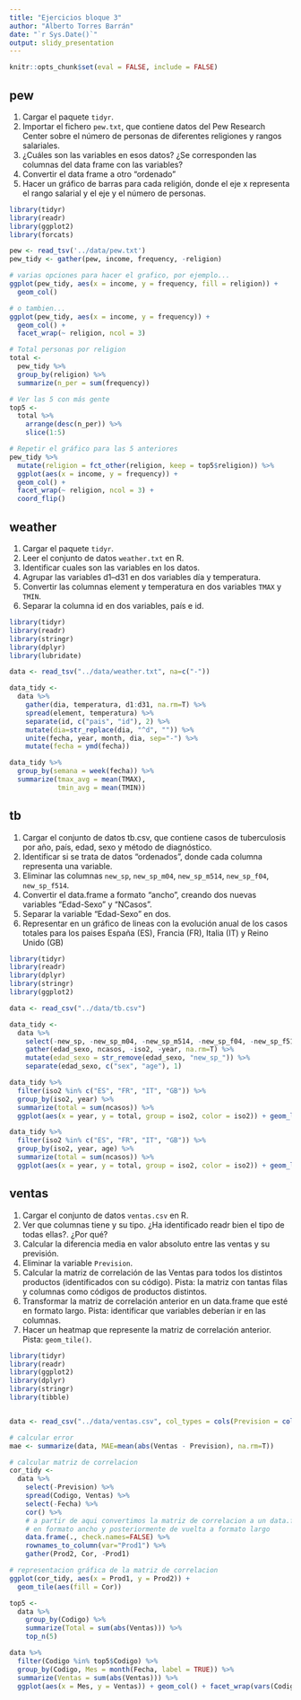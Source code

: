 ```yaml
---
title: "Ejercicios bloque 3"
author: "Alberto Torres Barrán"
date: "`r Sys.Date()`"
output: slidy_presentation
---
```


```r
knitr::opts_chunk$set(eval = FALSE, include = FALSE)
```


## pew

1. Cargar el paquete `tidyr`.
2. Importar el fichero `pew.txt`,  que contiene datos del Pew Research Center sobre el número de personas de diferentes religiones y rangos salariales.
3. ¿Cuáles son las variables en esos datos? ¿Se corresponden las columnas del data frame con las variables?
4. Convertir el data frame a otro "ordenado"
5. Hacer un gráfico de barras para cada religión, donde el eje x representa el rango salarial y el eje y el número de personas.

```r
library(tidyr)
library(readr)
library(ggplot2)
library(forcats)

pew <- read_tsv('../data/pew.txt')
pew_tidy <- gather(pew, income, frequency, -religion)

# varias opciones para hacer el grafico, por ejemplo...
ggplot(pew_tidy, aes(x = income, y = frequency, fill = religion)) +
  geom_col()

# o tambien...
ggplot(pew_tidy, aes(x = income, y = frequency)) +
  geom_col() +
  facet_wrap(~ religion, ncol = 3)

# Total personas por religion
total <-
  pew_tidy %>%
  group_by(religion) %>%
  summarize(n_per = sum(frequency))

# Ver las 5 con más gente
top5 <-
  total %>%
    arrange(desc(n_per)) %>%
    slice(1:5)

# Repetir el gráfico para las 5 anteriores
pew_tidy %>%
  mutate(religion = fct_other(religion, keep = top5$religion)) %>%
  ggplot(aes(x = income, y = frequency)) +
  geom_col() +
  facet_wrap(~ religion, ncol = 3) + 
  coord_flip()
```


## weather

1. Cargar el paquete `tidyr`.
2. Leer el conjunto de datos `weather.txt` en R.
3. Identificar cuales son las variables en los datos.
4. Agrupar las variables d1–d31 en dos variables día y temperatura.
5. Convertir las columnas element y temperatura en dos
variables `TMAX` y `TMIN`.
6. Separar la columna id en dos variables, país e id.

```r
library(tidyr)
library(readr)
library(stringr)
library(dplyr)
library(lubridate)

data <- read_tsv("../data/weather.txt", na=c("-"))

data_tidy <-
  data %>% 
    gather(dia, temperatura, d1:d31, na.rm=T) %>%
    spread(element, temperatura) %>%
    separate(id, c("pais", "id"), 2) %>%
    mutate(dia=str_replace(dia, "^d", "")) %>%
    unite(fecha, year, month, dia, sep="-") %>%
    mutate(fecha = ymd(fecha))

data_tidy %>%
  group_by(semana = week(fecha)) %>%
  summarize(tmax_avg = mean(TMAX),
            tmin_avg = mean(TMIN))
```


## tb

1. Cargar el conjunto de datos tb.csv, que contiene casos de tuberculosis por año, país, edad, sexo y método de diagnóstico.
2. Identificar si se trata de datos "ordenados", donde cada columna representa una variable.
3. Eliminar las columnas `new_sp`, `new_sp_m04`, `new_sp_m514`, `new_sp_f04`, `new_sp_f514`.
4. Convertir el data.frame a formato “ancho”, creando dos nuevas variables “Edad-Sexo” y “NCasos”.
6. Separar la variable “Edad-Sexo” en dos.
7. Representar en un gráfico de lineas con la evolución anual de los casos totales para los paises España (ES), Francia (FR), Italia (IT) y Reino Unido (GB)

```r
library(tidyr)
library(readr)
library(dplyr)
library(stringr)
library(ggplot2)

data <- read_csv("../data/tb.csv")

data_tidy <-
  data %>%
    select(-new_sp, -new_sp_m04, -new_sp_m514, -new_sp_f04, -new_sp_f514) %>%
    gather(edad_sexo, ncasos, -iso2, -year, na.rm=T) %>%
    mutate(edad_sexo = str_remove(edad_sexo, "new_sp_")) %>%
    separate(edad_sexo, c("sex", "age"), 1) 

data_tidy %>%
  filter(iso2 %in% c("ES", "FR", "IT", "GB")) %>%
  group_by(iso2, year) %>%
  summarize(total = sum(ncasos)) %>%
  ggplot(aes(x = year, y = total, group = iso2, color = iso2)) + geom_line()

data_tidy %>%
  filter(iso2 %in% c("ES", "FR", "IT", "GB")) %>%
  group_by(iso2, year, age) %>%
  summarize(total = sum(ncasos)) %>%
  ggplot(aes(x = year, y = total, group = iso2, color = iso2)) + geom_line() + facet_wrap(vars(age))
```


## ventas

1. Cargar el conjunto de datos `ventas.csv` en R.
2. Ver que columnas tiene y su tipo. ¿Ha identificado readr bien el tipo de todas ellas?. ¿Por qué?
4. Calcular la diferencia media en valor absoluto entre las ventas y su previsión.
5. Eliminar la variable `Prevision`.
6. Calcular la matriz de correlación de las Ventas para todos los distintos productos (identificados con su código). Pista: la matriz con tantas filas y columnas como códigos de productos distintos.
7. Transformar la matriz de correlación anterior en un data.frame que esté en formato largo. Pista: identificar que variables deberían ir en las columnas.
8. Hacer un heatmap que represente la matriz de correlación anterior. Pista: `geom_tile()`.


```r
library(tidyr)
library(readr)
library(ggplot2)
library(dplyr)
library(stringr)
library(tibble)


data <- read_csv("../data/ventas.csv", col_types = cols(Prevision = col_double(), Codigo = col_factor(NULL)))

# calcular error
mae <- summarize(data, MAE=mean(abs(Ventas - Prevision), na.rm=T))

# calcular matriz de correlacion
cor_tidy <-
  data %>%
    select(-Prevision) %>% 
    spread(Codigo, Ventas) %>% 
    select(-Fecha) %>%
    cor() %>%
    # a partir de aqui convertimos la matriz de correlacion a un data.frame
    # en formato ancho y posteriormente de vuelta a formato largo
    data.frame(., check.names=FALSE) %>%
    rownames_to_column(var="Prod1") %>%
    gather(Prod2, Cor, -Prod1)

# representacion gráfica de la matriz de correlacion
ggplot(cor_tidy, aes(x = Prod1, y = Prod2)) +
  geom_tile(aes(fill = Cor)) 

top5 <-
  data %>%
    group_by(Codigo) %>%
    summarize(Total = sum(abs(Ventas))) %>%
    top_n(5)

data %>% 
  filter(Codigo %in% top5$Codigo) %>%
  group_by(Codigo, Mes = month(Fecha, label = TRUE)) %>%
  summarize(Ventas = sum(abs(Ventas))) %>%
  ggplot(aes(x = Mes, y = Ventas)) + geom_col() + facet_wrap(vars(Codigo)) + theme(axis.text.x = element_text(angle = 90, hjust = 1, vjust = 0.5))
```

